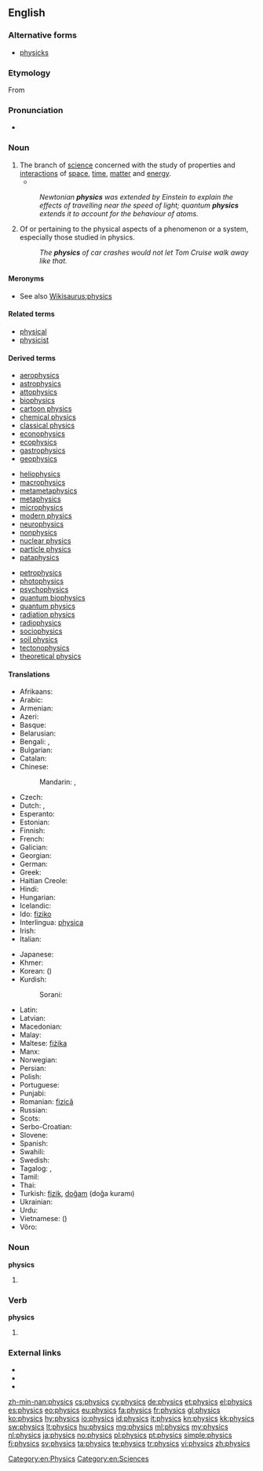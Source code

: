 ==English==

{{wikipedia}}

===Alternative forms===
* [[physicks]] {{qualifier|obsolete}}

===Etymology===
From {{etyl|grc|en}} {{term|φυσικός||natural|tr=phusikos|lang=grc|sc=polytonic}}

===Pronunciation===
* {{IPA|/ˈfɪz.ɪks/}}

===Noun===
{{en-noun|-}}

# The branch of [[science]] concerned with the study of properties and [[interaction]]s of [[space]], [[time]], [[matter]] and [[energy]].
#*{{quote-magazine|date=2012-03
|author={{w|Jeremy Bernstein}}
|title=A Palette of Particles
|volume=100|issue=2|page=146
|magazine={{w|American Scientist}}
|url=http://www.americanscientist.org/issues/feature/2012/2/a-palette-of-particles
|passage=The '''physics''' of elementary particles in the 20th century was distinguished by the observation of particles whose existence had been predicted by theorists sometimes decades earlier.}}
#: ''Newtonian '''physics''' was extended by Einstein to explain the effects of travelling near the speed of light; quantum '''physics''' extends it to account for the behaviour of atoms.''
# Of or pertaining to the physical aspects of a phenomenon or a system, especially those studied in physics.
#: ''The '''physics''' of car crashes would not let Tom Cruise walk away like that.''

====Meronyms====
* See also [[Wikisaurus:physics]]

====Related terms====
* [[physical]]
* [[physicist]]

====Derived terms====
{{top3}}
* [[aerophysics]]
* [[astrophysics]]
* [[attophysics]]
* [[biophysics]]
* [[cartoon physics]]
* [[chemical physics]]
* [[classical physics]]
* [[econophysics]]
* [[ecophysics]]
* [[gastrophysics]]
* [[geophysics]]
{{mid3}}
* [[heliophysics]]
* [[macrophysics]]
* [[metametaphysics]]
* [[metaphysics]]
* [[microphysics]]
* [[modern physics]]
* [[neurophysics]]
* [[nonphysics]]
* [[nuclear physics]]
* [[particle physics]]
* [[pataphysics]]
{{mid3}}
* [[petrophysics]]
* [[photophysics]]
* [[psychophysics]]
* [[quantum biophysics]]
* [[quantum physics]]
* [[radiation physics]]
* [[radiophysics]]
* [[sociophysics]]
* [[soil physics]]
* [[tectonophysics]]
* [[theoretical physics]]
{{bottom}}

====Translations====
{{trans-top|branch of science}}
* Afrikaans: {{t-|af|fisika}}
* Arabic: {{t+|ar|فيزياء|f|tr=fiiziyaa'|sc=Arab}}
* Armenian: {{t-|hy|ֆիզիկա|tr=fizika}}
* Azeri: {{t+|az|fizika}}
* Basque: {{t+|eu|fisika}}
* Belarusian: {{t-|be|фізіка|f|tr=fízika|sc=Cyrl}}
* Bengali: {{t-|bn|পদার্থবিজ্ঞান|tr=pôdarthôbiggan|sc=Beng}}, {{t+|bn|পদার্থবিদ্যা|tr=pôdarthôbidya|sc=Beng}}
* Bulgarian: {{t+|bg|физика|f|tr=fízika|sc=Cyrl}}
* Catalan: {{t+|ca|física|f}}
* Chinese:
*: Mandarin: {{t|cmn|物理學|sc=Hani}}, {{t|cmn|物理学|tr=wùlǐxué|sc=Hani}}
* Czech: {{t+|cs|fyzika|f}}
* Dutch: {{t+|nl|natuurkunde|f}}, {{t+|nl|fysica|f}}
* Esperanto: {{t+|eo|fiziko}}
* Estonian: {{t+|et|füüsika}}
* Finnish: {{t+|fi|fysiikka}}
* French: {{t+|fr|physique|f}}
* Galician: {{t+|gl|física|f}}
* Georgian: {{t-|ka|ფიზიკა|tr=pizika|sc=Geor}}
* German: {{t+|de|Physik|f}}
* Greek: {{t+|el|φυσική|f|tr=fysikí}}
* Haitian Creole: {{tø|ht|fizik}}
* Hindi: {{t-|hi|भौतिक शास्त्र|m|tr=bautik śāstra|sc=Deva}}
* Hungarian: {{t+|hu|fizika}}
* Icelandic: {{t+|is|eðlisfræði|f}}
* Ido: [[fiziko]]
* Interlingua: [[physica]] {{f}}
* Irish: {{t-|ga|fisic|f}}
* Italian: {{t+|it|fisica|f}}
{{trans-mid}}
* Japanese: {{t+|ja|物理学|tr=ぶつりがく, butsurigaku|sc=Jpan}}
* Khmer: {{t-|km|រូបសាស្ដ្រ|tr=ruupsaah|sc=Khmr}}
* Korean: {{t+|ko|물리학|tr=mullihak|sc=Kore}} ({{t+|ko|物理學|sc=Kore}})
* Kurdish:
*: Sorani: {{t|ku|sc=ku-Arab|فیزیا}}
* Latin: {{t-|la|physica|f}}
* Latvian: {{t-|lv|fizika|f}}
* Macedonian: {{t-|mk|физика|f|tr=fízika|sc=Cyrl}}
* Malay: {{t-|ms|fizik}}
* Maltese: [[fiżika]] {{f}}
* Manx: {{t-|gv|fishag}}
* Norwegian: {{t+|no|fysikk|m}}
* Persian: {{t+|fa|فیزیک|tr=fizik|sc=fa-Arab}}
* Polish: {{t+|pl|fizyka|f}}
* Portuguese: {{t+|pt|física|f}}
* Punjabi: {{t-|pa|ਭੌਤਿਕ ਵਿਗਿਆਨ|m|tr=bhautik vigiyaan|sc=Guru}}
* Romanian: [[fizică]] {{f}}
* Russian: {{t+|ru|физика|f|tr=fízika}}
* Scots: {{tø|sco|pheesics}}
* Serbo-Croatian: {{t+|sh|fizika|f}}
* Slovene: {{t+|sl|fizika|f}}
* Spanish: {{t+|es|física|f}}
* Swahili: {{t+|sw|fizikia}}
* Swedish: {{t+|sv|fysik|c}}
* Tagalog: {{t-|tl|pisika}}, {{t+|tl|liknayan}}
* Tamil: {{t-|ta|பெளதிகம்|tr=pautikam|sc=Taml}}
* Thai: {{t-|th|ฟิสิกส์|tr=físìk}}
* Turkish: [[fizik]], [[doğam]] (doğa kuramı)
* Ukrainian: {{t-|uk|фізика|f|tr=fízyka|sc=Cyrl}}
* Urdu: {{t-|ur|طبیعیات|tr=tabi'iyaat|f|sc=ur-Arab}}
* Vietnamese: {{t+|vi|vật lý học}} ({{t-|vi|物理學}})
* Võro: {{tø|vro|füüsiga}}
{{trans-bottom}}

===Noun===
'''physics'''

# {{plural of|physic}}

===Verb===
'''physics'''

# {{en-third-person singular of|physic}}

===External links===
* {{R:Webster 1913}}
* {{R:Century 1911}}
* {{R:OneLook}}

[[Category:en:Physics]]
[[Category:en:Sciences]]

[[zh-min-nan:physics]]
[[cs:physics]]
[[cy:physics]]
[[de:physics]]
[[et:physics]]
[[el:physics]]
[[es:physics]]
[[eo:physics]]
[[eu:physics]]
[[fa:physics]]
[[fr:physics]]
[[gl:physics]]
[[ko:physics]]
[[hy:physics]]
[[io:physics]]
[[id:physics]]
[[it:physics]]
[[kn:physics]]
[[kk:physics]]
[[sw:physics]]
[[lt:physics]]
[[hu:physics]]
[[mg:physics]]
[[ml:physics]]
[[my:physics]]
[[nl:physics]]
[[ja:physics]]
[[no:physics]]
[[pl:physics]]
[[pt:physics]]
[[simple:physics]]
[[fi:physics]]
[[sv:physics]]
[[ta:physics]]
[[te:physics]]
[[tr:physics]]
[[vi:physics]]
[[zh:physics]]